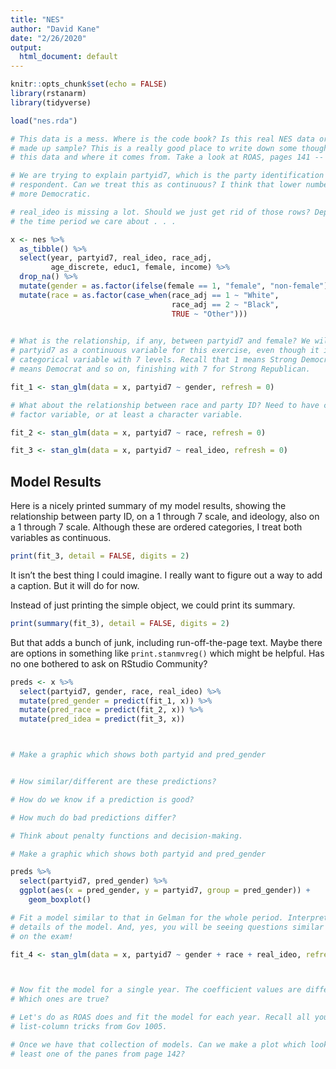 ```yaml
---
title: "NES"
author: "David Kane"
date: "2/26/2020"
output:
  html_document: default
---
```


```r
knitr::opts_chunk$set(echo = FALSE)
library(rstanarm)
library(tidyverse)

load("nes.rda")
```

```r
# This data is a mess. Where is the code book? Is this real NES data or some bs
# made up sample? This is a really good place to write down some thoughts on
# this data and where it comes from. Take a look at ROAS, pages 141 -- 142.

# We are trying to explain partyid7, which is the party identification of each
# respondent. Can we treat this as continuous? I think that lower numbers mean
# more Democratic.

# real_ideo is missing a lot. Should we just get rid of those rows? Depends on
# the time period we care about . . .

x <- nes %>% 
  as_tibble() %>% 
  select(year, partyid7, real_ideo, race_adj, 
         age_discrete, educ1, female, income) %>% 
  drop_na() %>% 
  mutate(gender = as.factor(ifelse(female == 1, "female", "non-female"))) %>% 
  mutate(race = as.factor(case_when(race_adj == 1 ~ "White",
                                    race_adj == 2 ~ "Black",
                                    TRUE ~ "Other")))
  
```

```r
# What is the relationship, if any, between partyid7 and female? We will treat
# partyid7 as a continuous variable for this exercise, even though it is a
# categorical variable with 7 levels. Recall that 1 means Strong Democrat, 2
# means Democrat and so on, finishing with 7 for Strong Republican.

fit_1 <- stan_glm(data = x, partyid7 ~ gender, refresh = 0)
```

```r
# What about the relationship between race and party ID? Need to have created a
# factor variable, or at least a character variable.

fit_2 <- stan_glm(data = x, partyid7 ~ race, refresh = 0)
```


```r
fit_3 <- stan_glm(data = x, partyid7 ~ real_ideo, refresh = 0)
```

## Model Results

Here is a nicely printed summary of my model results, showing the relationship between party ID, on a 1 through 7 scale, and ideology, also on a 1 through 7 scale. Although these are ordered categories, I treat both variables as continuous.

```r
print(fit_3, detail = FALSE, digits = 2)
```

It isn't the best thing I could imagine. I really want to figure out a way to add a caption. But it will do for now. 

Instead of just printing the simple object, we could print its summary.


```r
print(summary(fit_3), detail = FALSE, digits = 2)
```

But that adds a bunch of junk, including run-off-the-page text. Maybe there are options in something like `print.stanmvreg()` which might be helpful. Has no one bothered to ask on RStudio Community?

```r
preds <- x %>% 
  select(partyid7, gender, race, real_ideo) %>% 
  mutate(pred_gender = predict(fit_1, x)) %>% 
  mutate(pred_race = predict(fit_2, x)) %>% 
  mutate(pred_idea = predict(fit_3, x)) 



# Make a graphic which shows both partyid and pred_gender


# How similar/different are these predictions?

# How do we know if a prediction is good?

# How much do bad predictions differ?

# Think about penalty functions and decision-making.


```


```r
# Make a graphic which shows both partyid and pred_gender

preds %>% 
  select(partyid7, pred_gender) %>% 
  ggplot(aes(x = pred_gender, y = partyid7, group = pred_gender)) + 
    geom_boxplot()


```




```r
# Fit a model similar to that in Gelman for the whole period. Interpret the
# details of the model. And, yes, you will be seeing questions similar to this
# on the exam!

fit_4 <- stan_glm(data = x, partyid7 ~ gender + race + real_ideo, refresh = 0)



# Now fit the model for a single year. The coefficient values are different!
# Which ones are true?

# Let's do as ROAS does and fit the model for each year. Recall all your
# list-column tricks from Gov 1005.

# Once we have that collection of models. Can we make a plot which looks like at
# least one of the panes from page 142?


```

